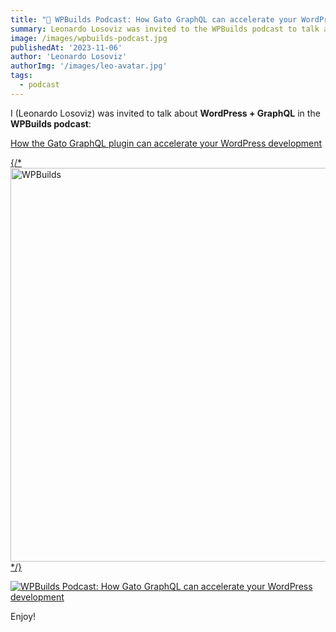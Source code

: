 ```yaml
---
title: "🎤 WPBuilds Podcast: How Gato GraphQL can accelerate your WordPress development"
summary: Leonardo Losoviz was invited to the WPBuilds podcast to talk about WordPress + GraphQL
image: /images/wpbuilds-podcast.jpg
publishedAt: '2023-11-06'
author: 'Leonardo Losoviz'
authorImg: '/images/leo-avatar.jpg'
tags:
  - podcast
---
```


I (Leonardo Losoviz) was invited to talk about **WordPress + GraphQL** in the **WPBuilds podcast**:

[How the Gato GraphQL plugin can accelerate your WordPress development](https://wpbuilds.com/2023/11/02/348-how-the-gato-graphql-plugin-can-accelerate-your-wordpress-development/)

<a href="https://wpbuilds.com/2023/11/02/348-how-the-gato-graphql-plugin-can-accelerate-your-wordpress-development/">

{/* <Image
  src=/images/wpbuilds-podcast.jpg
  width="1200"
  height="630"
  alt=WPBuilds Podcast: How Gato GraphQL can accelerate your WordPress development
  caption=WPBuilds Podcast: How Gato GraphQL can accelerate your WordPress development
/> */}

![WPBuilds Podcast: How Gato GraphQL can accelerate your WordPress development](/images/wpbuilds-podcast.jpg)

</a>

Enjoy!
